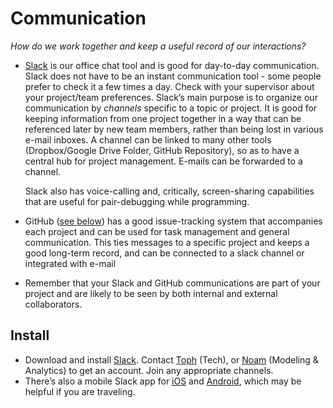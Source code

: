 # Communication

*How do we work together and keep a useful record of our interactions?*

-   [Slack](https://eha.slack.com/) is our office chat tool and is good for
    day-to-day communication. Slack does not have to be an instant communication
    tool - some people prefer to check it a few times a day. Check with your
    supervisor about your project/team preferences. Slack's main purpose is to
    organize our communication by *channels* specific to a topic or project. It
    is good for keeping information from one project together in a way that can
    be referenced later by new team members, rather than being lost in various
    e-mail inboxes. A channel can be linked to many other tools (Dropbox/Google
    Drive Folder, GitHub Repository), so as to have a central hub for project
    management. E-mails can be forwarded to a channel.

    Slack also has voice-calling and, critically, screen-sharing capabilities
    that are useful for pair-debugging while programming.

-   GitHub ([see below](#version-control-and-collaboration)) has a good
    issue-tracking system that accompanies each project and can be used for task
    management and general communication. This ties messages to a specific
    project and keeps a good long-term record, and can be connected to a slack
    channel or integrated with e-mail
-   Remember that your Slack and GitHub communications are part of your project
    and are likely to be seen by both internal and external collaborators.

## Install

-   Download and install [Slack](https://slack.com/downloads). Contact
    [Toph](mailto:allen@ecohealthalliance.org) (Tech), or
    [Noam](mailto:ross@ecohealthalliance.org) (Modeling & Analytics) to get an
    account. Join any appropriate channels.
-   There's also a mobile Slack app for
    [iOS](https://itunes.apple.com/us/app/slack-team-communication/id618783545?mt=8)
    and
    [Android](https://play.google.com/store/apps/details?id=com.Slack&hl=en),
    which may be helpful if you are traveling.

